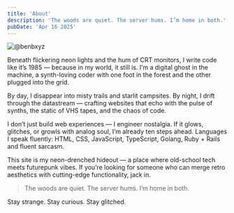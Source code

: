 ```yaml
---
title: 'About'
description: 'The woods are quiet. The server hums. I’m home in both.'
pubDate: 'Apr 16 2025'
---
```



<Image src={avatar} alt="@benbxyz" class="mx-auto w-70 rounded border md:float-left md:mr-6 md:my-2" />

Beneath flickering neon lights and the hum of CRT monitors, I write code like it’s 1985 — because in my world, it still is. I’m a digital ghost in the machine, a synth-loving coder with one foot in the forest and the other plugged into the grid.

By day, I disappear into misty trails and starlit campsites. By night, I drift through the datastream — crafting websites that echo with the pulse of synths, the static of VHS tapes, and the chaos of code.

I don’t just build web experiences — I engineer nostalgia. If it glows, glitches, or growls with analog soul, I’m already ten steps ahead. Languages I speak fluently: HTML, CSS, JavaScript, TypeScript, Golang, Ruby + Rails and fluent sarcasm.

This site is my neon-drenched hideout — a place where old-school tech meets futurepunk vibes. If you’re looking for someone who can merge retro aesthetics with cutting-edge functionality, jack in.

> The woods are quiet. The server hums. I’m home in both.

Stay strange. Stay curious. Stay glitched.
